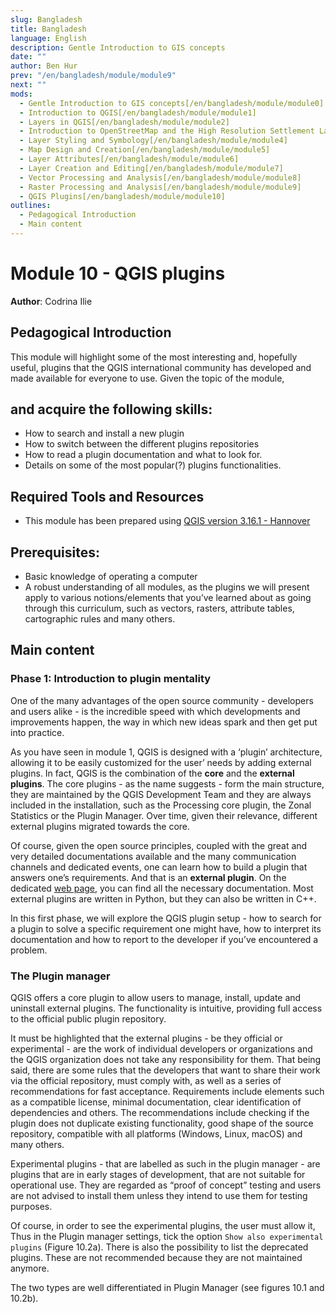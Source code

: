 ```yaml
---
slug: Bangladesh
title: Bangladesh
language: English
description: Gentle Introduction to GIS concepts
date: ""
author: Ben Hur
prev: "/en/bangladesh/module/module9"
next: ""
mods:
  - Gentle Introduction to GIS concepts[/en/bangladesh/module/module0]
  - Introduction to QGIS[/en/bangladesh/module/module1]
  - Layers in QGIS[/en/bangladesh/module/module2]
  - Introduction to OpenStreetMap and the High Resolution Settlement Layer (HRSL)[/en/bangladesh/module/module3]
  - Layer Styling and Symbology[/en/bangladesh/module/module4]
  - Map Design and Creation[/en/bangladesh/module/module5]
  - Layer Attributes[/en/bangladesh/module/module6]
  - Layer Creation and Editing[/en/bangladesh/module/module7]
  - Vector Processing and Analysis[/en/bangladesh/module/module8]
  - Raster Processing and Analysis[/en/bangladesh/module/module9]
  - QGIS Plugins[/en/bangladesh/module/module10]
outlines:
  - Pedagogical Introduction
  - Main content
---
```


# Module 10 - QGIS plugins

**Author**: Codrina Ilie

## Pedagogical Introduction

This module will highlight some of the most interesting and, hopefully useful, plugins that the QGIS international community has developed and made available for everyone to use. Given the topic of the module,

## and acquire the following skills:

- How to search and install a new plugin
- How to switch between the different plugins repositories
- How to read a plugin documentation and what to look for.
- Details on some of the most popular(?) plugins functionalities.

## Required Tools and Resources

- This module has been prepared using [QGIS version 3.16.1 - Hannover](https://qgis.org/en/site/forusers/download.html)

## Prerequisites:

- Basic knowledge of operating a computer
- A robust understanding of all modules, as the plugins we will present apply to various notions/elements that you’ve learned about as going through this curriculum, such as vectors, rasters, attribute tables, cartographic rules and many others.

## Main content

### Phase 1: Introduction to plugin mentality

One of the many advantages of the open source community - developers and users alike - is the incredible speed with which developments and improvements happen, the way in which new ideas spark and then get put into practice.

As you have seen in module 1, QGIS is designed with a ‘plugin’ architecture, allowing it to be easily customized for the user’ needs by adding external plugins. In fact, QGIS is the combination of the **core** and the **external plugins**. The core plugins - as the name suggests - form the main structure, they are maintained by the QGIS Development Team and they are always included in the installation, such as the Processing core plugin, the Zonal Statistics or the Plugin Manager. Over time, given their relevance, different external plugins migrated towards the core.

Of course, given the open source principles, coupled with the great and very detailed documentations available and the many communication channels and dedicated events, one can learn how to build a plugin that answers one’s requirements. And that is an **external plugin**. On the dedicated [web page](https://plugins.qgis.org/), you can find all the necessary documentation. Most external plugins are written in Python, but they can also be written in C++.

In this first phase, we will explore the QGIS plugin setup - how to search for a plugin to solve a specific requirement one might have, how to interpret its documentation and how to report to the developer if you’ve encountered a problem.

### The Plugin manager

QGIS offers a core plugin to allow users to manage, install, update and uninstall external plugins. The functionality is intuitive, providing full access to the official public plugin repository.

It must be highlighted that the external plugins - be they official or experimental - are the work of individual developers or organizations and the QGIS organization does not take any responsibility for them. That being said, there are some rules that the developers that want to share their work via the official repository, must comply with, as well as a series of recommendations for fast acceptance. Requirements include elements such as a compatible license, minimal documentation, clear identification of dependencies and others. The recommendations include checking if the plugin does not duplicate existing functionality, good shape of the source repository, compatible with all platforms (Windows, Linux, macOS) and many others.

Experimental plugins - that are labelled as such in the plugin manager - are plugins that are in early stages of development, that are not suitable for operational use. They are regarded as “proof of concept” testing and users are not advised to install them unless they intend to use them for testing purposes.

Of course, in order to see the experimental plugins, the user must allow it, Thus in the Plugin manager settings, tick the option `Show also experimental plugins` (Figure 10.2a). There is also the possibility to list the deprecated plugins. These are not recommended because they are not maintained anymore.

The two types are well differentiated in Plugin Manager (see figures 10.1 and 10.2b).
